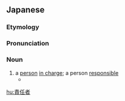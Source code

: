 ==Japanese==
{{ja-kanjitab|せき|にん|しゃ|yomi=o}}

===Etymology===
{{suffix|tr2=sha|責任|者|lang=ja|t1=[[responsibility]]|tr1=sekinin|t2=[[person]]|sort=せきにんしゃ}}

===Pronunciation===
{{ja-pron|acc=3|y=o|せきにんしゃ}}

===Noun===
{{ja-noun|せきにんしゃ}}

# a [[person]] [[in charge]]; a person [[responsible]]
#* {{quote-book
|language=Japanese
|author={{w|Akinobu Uraka}}
|title={{w|lang=ja|東京アンダーグラウンド|{{ruby|{{lang|ja|[東](とう)[京](きょう)アンダーグラウンド}}}}}}
|trans-title={{w|Tokyo Underground}}
|location=Tokyo
|publisher=Enix
|date=September 22 2003
|isbn=4-7575-1007-1
|volume=11
|page=136
|chapter={{lang|ja|ロウワータウン}}
|trans-chapter=Lowertown
|passage={{ja-usex|'''責%任%者'''と話をさせろ　手%遅れになる前に‼|'''^せき%にん%しゃ''' と はなし を させろ　て%おくれ に なる まえ に‼|Let me talk with '''whoever in charge'''　before it's too late‼}}}}
[[hu:責任者]]